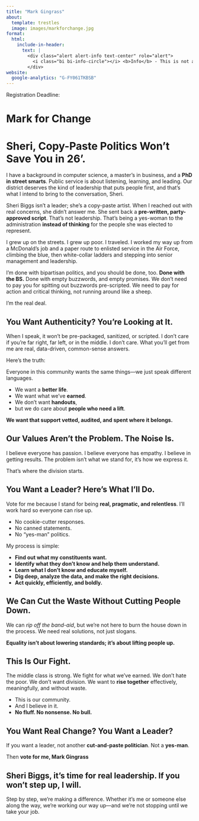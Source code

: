 ```yaml
---
title: "Mark Gingrass"
about:
  template: trestles
  image: images/markforchange.jpg
format:
  html:
    include-in-header:
      text: |
        <div class="alert alert-info text-center" role="alert">
          <i class="bi bi-info-circle"></i> <b>Info</b> - This is not a campaign, it’s a conversation for now. Take it with a grain of salt.
        </div>
website:
  google-analytics: "G-FY061TKBSB"
---
```


```{=html}
<div id="countdown">
  <p>Registration Deadline: <span id="timer"></span></p>
</div>

<script>
const countdownDate = new Date("Mar 16, 2026 12:00:00").getTime();

function updateTimer() {
  const now = new Date().getTime();
  const distance = countdownDate - now;

  const days = Math.floor(distance / (1000 * 60 * 60 * 24));
  const hours = Math.floor((distance % (1000 * 60 * 60 * 24)) / (1000 * 60 * 60));
  const minutes = Math.floor((distance % (1000 * 60 * 60)) / (1000 * 60));
  const seconds = Math.floor((distance % (1000 * 60)) / 1000);

  document.getElementById("timer").textContent =
    days + "d " + hours + "h ";

  // If the countdown is over
  if (distance < 0) {
    clearInterval(intervalId);
    document.getElementById("timer").textContent = "EXPIRED";
  }
}

const intervalId = setInterval(updateTimer, 1000);
</script>
```

# Mark for Change

# **Sheri, Copy-Paste Politics Won’t Save You in 26'.**

I have a background in computer science, a master’s in business, and a **PhD in street smarts**. Public service is about listening, learning, and leading. Our district deserves the kind of leadership that puts people first, and that’s what I intend to bring to the conversation, Sheri.

::: callout-warning
Sheri Biggs isn’t a leader; she’s a copy-paste artist. When I reached out with real concerns, she didn’t answer me. She sent back a **pre-written, party-approved script**. That’s not leadership. That’s being a yes-woman to the administration **instead of thinking** for the people she was elected to represent.
:::

I grew up on the streets. I grew up poor. I traveled. I worked my way up from a McDonald’s job and a paper route to enlisted service in the Air Force, climbing the blue, then white-collar ladders and stepping into senior management and leadership.

I’m done with bipartisan politics, and you should be done, too. **Done with the BS.** Done with empty buzzwords, and empty promises. We don't need to pay you for spitting out buzzwords pre-scripted. We need to pay for action and critical thinking, not running around like a sheep.

I’m the real deal.

## **You Want Authenticity? You’re Looking at It.**

When I speak, it won’t be pre-packaged, sanitized, or scripted. I don’t care if you’re far right, far left, or in the middle. I don’t care. What you’ll get from me are real, data-driven, common-sense answers.

Here’s the truth:

Everyone in this community wants the same things—we just speak different languages.

-   We want a **better life**.
-   We want what we’ve **earned**.
-   We don’t want **handouts**,
-   but we do care about **people who need a lift**.

**We want that support vetted, audited, and spent where it belongs.**

## **Our Values Aren’t the Problem. The Noise Is.**

I believe everyone has passion. I believe everyone has empathy. I believe in getting results. The problem isn’t what we stand for, it’s how we express it.

That’s where the division starts.

## **You Want a Leader? Here’s What I’ll Do.**

Vote for me because I stand for being **real, pragmatic, and relentless**. I’ll work hard so everyone can rise up.

-   No cookie-cutter responses.
-   No canned statements.
-   No “yes-man” politics.

My process is simple:

-   **Find out what my constituents want.**
-   **Identify what they don’t know and help them understand.**
-   **Learn what I don’t know and educate myself.**
-   **Dig deep, analyze the data, and make the right decisions.**
-   **Act quickly, efficiently, and boldly.**

## **We Can Cut the Waste Without Cutting People Down.**

We can *rip off the band-aid*, but we’re not here to burn the house down in the process. We need real solutions, not just slogans.

**Equality isn’t about lowering standards; it’s about lifting people up.**

## **This Is Our Fight.**

The middle class is strong. We fight for what we’ve earned. We don’t hate the poor. We don’t want division. We want to **rise together** effectively, meaningfully, and without waste.

-   This is our community.
-   And I believe in it.
-   **No fluff. No nonsense. No bull.**

## **You Want Real Change? You Want a Leader?**

If you want a leader, not another **cut-and-paste politician**. Not a **yes-man**.

Then **vote for me, Mark Gingrass**

## **Sheri Biggs, it’s time for real leadership. If you won’t step up, I will.**

Step by step, we’re making a difference. Whether it’s me or someone else along the way, we’re working our way up—and we’re not stopping until we take your job.
